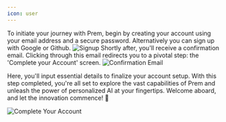 ```yaml
---
icon: user
---
```


To initiate your journey with Prem, begin by creating your account using your email address and a secure password. Alternatively you can sign up with Google or Github.
<img
  src="/images/signup/signup.png"
  alt="Signup"
/>
Shortly after, you'll receive a confirmation email. Clicking through this email redirects you to a pivotal step: the 'Complete your Account' screen.
<img
  src="/images/signup/confirmation-email.png"
  alt="Confirmation Email"
/>

Here, you'll input essential details to finalize your account setup. With this step completed, you're all set to explore the vast capabilities of Prem and unleash the power of personalized AI at your fingertips. Welcome aboard, and let the innovation commence! 🚀

<img
  src="/images/signup/complete-your-account.png"
  alt="Complete Your Account"
/>
